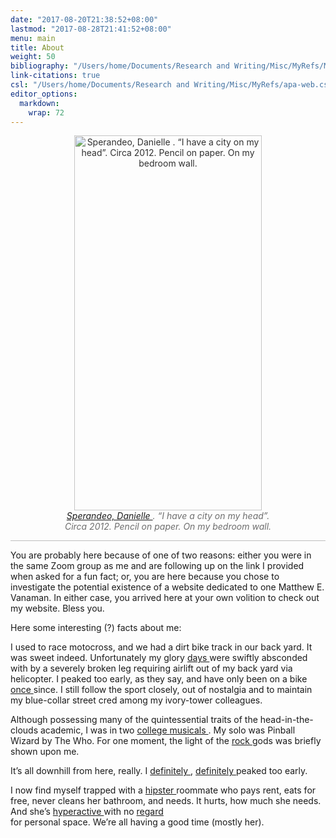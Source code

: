 ```yaml
---
date: "2017-08-20T21:38:52+08:00"
lastmod: "2017-08-28T21:41:52+08:00"
menu: main
title: About
weight: 50
bibliography: "/Users/home/Documents/Research and Writing/Misc/MyRefs/MyRefs.bib"
link-citations: true
csl: "/Users/home/Documents/Research and Writing/Misc/MyRefs/apa-web.csl"
editor_options: 
  markdown: 
    wrap: 72
---
```


<center>

![<i style="color:#6e6e6e"> <a href="https://www.facebook.com/daniellesperandeoart/" target="blank" onMouseOver="this.style.color='#c05b4d'">Sperandeo, Danielle </a>. “I have a city on my head”. <br> Circa 2012. Pencil on paper. On my bedroom wall.</i>](/img/city.png){width=300 height=600 style="opacity:0.9; filter:grayscale(25%);"}


</center> 


<hr style="border: none; color:#000000; background-color:#000000; height:1px; opacity:0.25">


You are probably here because of one of two reasons: either you were in
the same Zoom group as me and are following up on the link I provided when asked for a fun fact; or, you are here because you chose to investigate the potential existence of a website dedicated to one
Matthew E. Vanaman. In either case, you arrived here at your own volition to check out my website. Bless you.

Here some interesting (?) facts about me:

I used to race motocross, and we had a dirt bike track in our back yard. It was sweet indeed. Unfortunately my glory 
<a href="https://matthewevanaman.netlify.app/img/glory.jpg" target="blank" onMouseOver="this.style.color='#c05b4d'">
days </a> 
were swiftly absconded with by a severely broken leg requiring airlift out of my back yard via helicopter. I peaked too early, as they say, and have only been on a bike
<a href="https://matthewevanaman.netlify.app/img/bike.jpeg" target="blank" onMouseOver="this.style.color='#c05b4d'">
once </a> 
since. I still follow the sport closely, out of nostalgia and to maintain my blue-collar street cred among my ivory-tower colleagues. 

Although possessing many of the quintessential traits of the head-in-the-clouds academic, I was in two 
<a href="https://matthewevanaman.netlify.app/img/two.jpg" target="blank" onMouseOver="this.style.color='#c05b4d'">
college </a> 
<a href="https://matthewevanaman.netlify.app/img/musicals.jpg" target="blank" onMouseOver="this.style.color='#c05b4d'">
musicals </a>.
My solo was Pinball Wizard by The Who. For one moment, the light of the <a href="https://matthewevanaman.netlify.app/img/save_rock.jpg" target="blank" onMouseOver="this.style.color='#c05b4d'">
rock </a> 
gods was briefly shown upon me. 

It's all downhill from here, really. I 
<a href="https://matthewevanaman.netlify.app/img/definitely1.jpg" target="blank" onMouseOver="this.style.color='#c05b4d'">
definitely </a>,
<a href="https://matthewevanaman.netlify.app/img/definitely2.jpg" target="blank" onMouseOver="this.style.color='#c05b4d'">
definitely </a>
peaked too early.


I now find myself trapped with a
<a href="https://matthewevanaman.netlify.app/img/daytona.jpeg" target="blank" onMouseOver="this.style.color='#c05b4d'">
hipster </a> 
roommate who pays rent, eats for free, never cleans her bathroom, and needs. It hurts, how much she needs. And she's
<a href="https://matthewevanaman.netlify.app/img/hyper.mov" target="blank" onMouseOver="this.style.color='#c05b4d'">
hyperactive </a> 
with no
<a href="https://matthewevanaman.netlify.app/img/meet.jpeg" target="blank" onMouseOver="this.style.color='#c05b4d'">
regard </a>\
for personal space. We're all having a good time (mostly her).


